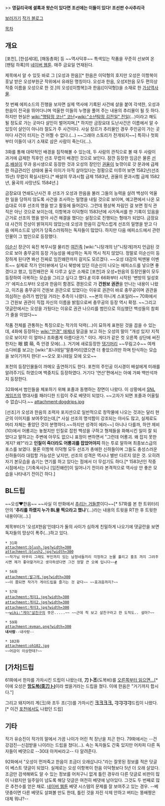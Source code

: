 >> '''영길리국에 셜록과 왓슨이 있다면 조선에는 이들이 있다! 조선판 수사추리극'''

[http://comic.naver.com/webtoon/list.nhn?titleId=551648 보러가기] [http://blog.naver.com/pfharlock 작가 블로그]

[[목차]]
== 개요 ==
[포천], [한섬세대], [해동총화] 등 ~~역사덕후~~ 특색있는 작품을 꾸준히 선보여 온 [팬텀 하록]의 [[네이버 웹툰]]. 매주 금요일 연재된다.

제목에서 알 수 있듯 바로 그 [오성과 한음][* 한음은 이덕형의 호지만 오성은 이항복이 훗날 받은 오성부원군 작위에서 유래된 명칭이다. 오성과 한음, 오성X한음 모두 편의상 작중 이름을 오성으로 한 것.]의 오성([이항복])과 한음([이덕형])을 소재로 한 [[가상역사물]].

첫 번째 에피소드의 진행을 보자면 실제 역사에 기록된 사건에 살을 붙여 각색한, 오성과 한음이 전국을 뛰어다니며 억울한 이들의 누명을 풀어 주는 내용의 추리물이 될 듯 하다. 하지만 현실은 [[wiki:"명탐정 코난" 코난]]×[[wiki:"소년탐정 김전일" 전일]](…)이라고 해도 될 정도로 가는 곳마다 살인이 벌어지며,[* 하지만 금장요대 도난사건은 이름에서 알 수 있듯이 살인이 아니라 절도가 주 사건이다. 사실 장르가 추리물인 경우 주인공이 가는 곳마다 사건이 터지는 건 어쩔 수 없다.(…) ~~그래야 스토리가 전개되지~~] 특히나 첫회부터 이들이 내기 소재로 삼은 사람이 죽는다(…).

3화를 통해 대략적인 배경을 짐작해볼 수 있는데, 두 사람의 관직으로 볼 때 두 사람이 과거에 급제한 직후인 선조 무렵이 배경인 것으로 보인다. 잠깐 등장한 임금은 물론 [[선조]].[[배설]]이 무과 응시생으로 등장한 것과 오성의 장인인 [[권율]]이 늦깎이로 갓 문과에 급제한 하급관리인 상태에 율곡 이이가 아직 살아있다는 정황으로 미루어 보면 1582년(선조 15년) 무렵이 확실시된다.[* 배설의 무과시험 급제 1583년, 권율의 문과시험 급제 1582년, 율곡의 사망년도 1584년.] 

금장요대 연쇄도난사건 후 선조가 오성과 한음을 불러 그들의 능력을 살려 백성이 억울한 일을 당하지 않도록 사건을 조사하는 밀명을 내릴 것으로 보이며, 예고편에서 나온 모습대로 이후 선조의 명을 받고 활동에 들어갔다. 그런데 평상복 차림인 걸 보면 정식 관직은 아닌 것으로 보이는데, 이항복과 이덕형이 1583년에 사가독서를 한 기록이 있음을 근거로 선조의 명을 받아 사건 해결을 했다는 설정으로 진행되는 형태가 되었다. 금장요대 사건의 진상이 밝혀지지 않았는데 오성과 한음이 갑작스럽게 선조의 밀명을 받고 다음 에피소드로 넘어가 당혹스러워하는 독자들이 많았다. 하지만 다음 에피소드에서 관련 인물이 그 범인으로 등장했다.

[[이순신]] 장군이 육진 복무시절 물리친 [[여진]]족 [wiki:"니탕개의 난"니탕개]까지 언급된 것으로 보아 충무공의 등장 가능성을 예상하는 독자 역시 적지 않았다. 정말로 이순신이 등장하게 된다면 봐선 진짜로 임진왜란까지 갈지도 모르겠다. ~~오성 대감의 빅멘붕 이벤트~~ 실제로 작가 인터뷰에서 당시 북방에 있던 이순신이 나오는 에피소드를 넣으면 좋겠다고 했고, 임진왜란은 꼭 다루고 싶은 소재로 [포천]과 오성×한음의 등장인물이 모두 등장하여 극복하는 모습을 그리고 싶다고 했다.[http://navercast.naver.com/contents.nhn?rid=197&contents_id=33616 #] 이후 66화부터 시작된 '변방의 일성호가' 에피소드부터 오성과 한음이 함경도 경원으로 가 '''건원보 권관'''을 만나는 내용이 나왔고, 이즈음 충무공이 건원보 권관으로 있었다는 이유로 권관이 바로 충무공이며 권관을 의심하는 승려가 범인일 거라는 추측이 나왔다. ~~본의 아니게 스포일러~~ 70화에서 그 건원보 권관이 직접 자신의 이름을 밝힘으로써 충무공의 등장 역시 확정. ~~그리고 댓글란에서는 오성을 가뒀다는 이유로 권관 나으리를 범인으로 의심했던 백성들의 참회가 줄을 이었다~~

작품 전체를 관통하는 특징으로는 작가의 덕력(…)이 묘하게 표현된 것을 꼽을 수 있는데, 4화에 등장하는 [[wiki:"안경" 애체]]녀 말금을 보고 하는 오성의 말이 "개성 있지! 지적으로 보이지! 이 얼마나 조화롭게 아름다운가." 이다. 게다가 같은 컷 오른쪽 상단에 써진 한자는 眼 鏡 萌, 즉 안경 모에(…). 거기에 새로등장한 [[댕기머리]] ~~무림고수~~ 여캐 소다비를 보고는 [wiki:"포니테일"말총머리]였으면 더 좋았으려만 하며 탄식하는 모습을 보이기까지 한다! ~~오오 포니테일 모에 오오~~

포천의 등장인물들이 까메오 출연하기도 한다. 포천의 주인공 이시경이 배설에게 미래를 알려주기도 하였으며 백중치도 등장하였다. 거기다 '연산'편에서는 아예 가짜 백만석까지 등장한다.

32화에서 범인들을 체포하기 위해 포졸과 동행하는 장면이 나왔다. 이 상황에서 [[SNL 게임즈]]의 명대사를 패러디한 드립이 주로 베댓이 되었다. ~~고자가 되면 포졸과 어울릴 수 없습니다.~~
attachment:dogdrips.jpg

[선조]가 오성과 한음의 조력자 포지션으로 일반적으로 창작물에 나오는 것과는 달리 현군의 이미지를 보여주었는데,[* 사실 선조의 명석함이 강조되는 야사도 많고, 실제로도 머리 자체는 좋았던 것이 분명하다.~~하지만 성격이 에러~~] 아니나 다를까, 하얀 제비(10)에서 어롱괴는 놓쳤지만 인질로 잡힌 백성을 구하고 형제들을 화해시킨 일이 잘 되었다고 말하고는 주변에 아무도 없으니 표정이 변하면서 "그런데 어롱괴. 왜 잡지 못한 게지? 왜?"라고 '''인질이 죽더라도 어롱괴를 잡았어야지''' 하는 투로 말하며 최종보스급의 포스를 보였다. 물론 이항복 이덕형 모두 선조가 총애한 신하들이며 그들도 충성스러운 신하들이라 대립할 가능성은 낮지만, 선조의 성격은 역시나 별반 다르지 않은 것. 오히려 자기 본모습을 숨기는 연기를 하고 있다는 점에서 더 무섭기도 하다.[* 1583년인 작중 시점에서는 [기축옥사]나 [임진왜란]이 일어나기 전이라 본격적으로 역사상 안 좋은 모습을 나타내기 전이긴 하다.]
== BL드립 ==
~~오성♥한음~~
~~사실 이 만화에서 [https://twitter.com/phantomharlock/status/469495846300426240 추리는 거들뿐]이다~~[* 57화를 본 한 트위터리안의 ''''추리를 하랬지 누가 BL물 찍으라고 했냐''''(...)라는 내용의 트윗을 RT한 후 트윗한 내용이다(...).]

제목부터가 '오성''X''한음'인데다가 둘의 사이가 심하게 친밀하게 나오기에 댓글란을 보면 독자들의 망상이 폭주(...)하고 있다.

 * 31화
 attachment:blush.jpg?width=300
 attachment:blush2.jpg?width=300
 ~~작가님 아무리 그래도 부인까지 있는 남정네들끼리 걱정하고 눈물 흘리고 홍조 까지 그려주시면 제가 좋아할거라고 생각하셨다면 그건 정말 큰 오예 입니다~~[http://comic.naver.com/webtoon/detail.nhn?titleId=551648&no=32&weekday= #] 

 * 56화
 attachment:발그레.jpg?width=300
 ~~이 쯤되면 작가가 게이드립을 즐기는 것 같다~~ ~~효과음까지?~~

 * 57화
 attachment:게이1.jpg?width=300
 attachment:게이2.jpg?width=300
 attachment:게이3.jpg?width=300
 ~~[[wiki:"게이"살친구]]의 뜻은.....~~ ~~근데 척 보고 살친구라고 한 도적도.. 설마?~~

 * 59화
 attachment:myman.png?width=300
 '''내사람'''--내사랑--

 * 102화
 attachment:oh102.jpg
 ~~어감이 이상한데?~~
== [가차]드립 ==
61화에서 한자를 가차시킨 드립이 나왔는데, '''刀卜丕'''(도복비)를 [[조까|오른쪽부터 읽으면…]][* 이에 오성은 '''[[좆까|망도복(奀刀卜)]]'''이라 썼을거라는 드립을 쳤다. 이에 한음은 "거기까지 합시다."]

그리고 돼지머리 계(彐)와 조두 조(刁)를 가차시킨 '''彐彐彐彐, 刁刁刁刁'''드립이 나왔다.[* 이건 [[포천]]에서도 나왔던 드립]

== 기타 ==
작가 유승진이 작가의 말에서 가끔 나이가 어린 척 장난을 치곤 한다. 79화에서는 --건강검진--신검받을 나이라는 드립을 쳤다(...). 속는 독자들도 간혹 있지만 어차피 다른 독자들이 베댓으로 --30대 아저씨라고-- 다 알려준다.

92화에서 "오성이 먼저죽고 한음이 조금더 오래삽니다."라는 잘못된 정보를 적은 덧글이 베스트 댓글이 되었다. 실제로는 오성 이항복이 한음 이덕형보다 5년 더 오래 살았다. 조금만 검색해봐도 알 수 있는 정보를 어처구니 없게 틀린 경우라 다른 덧글로 비판이 많이 나왔지만 일주일이 넘도록 해당 덧글은 여전히 베댓에 남아있다. 그것도 두 번째로 많은 추천수를 얻은 채로. [[네이버 웹툰]] 베댓 시스템의 문제를 잘 보여주고 있는 경우. --베댓충이면 다른 베댓도 살펴볼 만도 한데, 틀린 것을 자진 삭제 안하고 버티는 똥배짱은 대체 뭐냐?--
